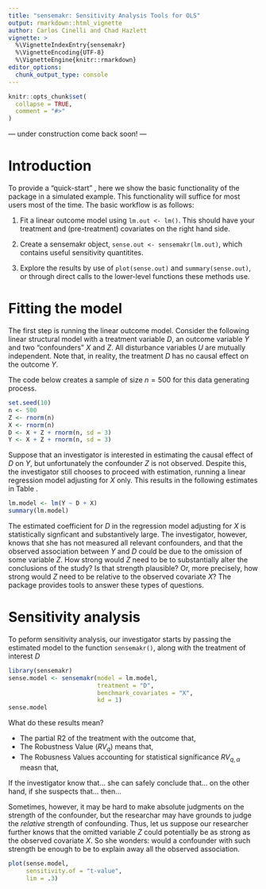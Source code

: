 ```yaml
---
title: "sensemakr: Sensitivity Analysis Tools for OLS"
output: rmarkdown::html_vignette
author: Carlos Cinelli and Chad Hazlett
vignette: >
  %\VignetteIndexEntry{sensemakr}
  %\VignetteEncoding{UTF-8}
  %\VignetteEngine{knitr::rmarkdown}
editor_options: 
  chunk_output_type: console
---
```


```r
knitr::opts_chunk$set(
  collapse = TRUE,
  comment = "#>"
)
```
--- under construction come back soon! ---

# Introduction

To provide a "quick-start" , here we show the basic functionality of the package in a simulated example. This functionality will suffice for most users most of the time.  The basic workflow is as follows: 

1) Fit a linear outcome model using `lm.out <- lm()`. This should have your treatment and (pre-treatment) covariates on the right hand side.   

2) Create a sensemakr object, `sense.out <- sensemakr(lm.out)`, which contains useful sensitivity quantitites.

3) Explore the results by use of `plot(sense.out)` and `summary(sense.out)`, or through direct calls to the lower-level functions these methods use.

# Fitting the model

The first step is running the linear outcome model. Consider the following linear structural model with a treatment variable $D$, an outcome variable $Y$ and two "confounders" $X$ and $Z$. All disturbance variables $U$ are mutually independent. Note that, in reality, the treatment $D$ has no causal effect on the outcome $Y$. 

\begin{align}
Z &= U_{z}\\
X &= U_{x}\\
D &= X + Z + U_d\\
Y &= X + Z + U_y
\end{align}

The code below creates a sample of size $n = 500$ for this data generating process.

```r
set.seed(10)
n <- 500
Z <- rnorm(n)
X <- rnorm(n)
D <- X + Z + rnorm(n, sd = 3)
Y <- X + Z + rnorm(n, sd = 3)
```

Suppose that an investigator is interested in estimating the causal effect of $D$ on $Y$, but unfortunately the confounder $Z$ is not observed. Despite this, the investigator still chooses to proceed with estimation, running a linear regression model adjusting for $X$ only. This results in the following estimates in Table \ref{tab:example}.

```r
lm.model <- lm(Y ~ D + X)
summary(lm.model)
```

The estimated coefficient for $D$ in the regression model adjusting for $X$ is statistically signficant and substantively large. The investigator, however, knows that she has not measured all relevant confounders, and that the observed association between $Y$ and $D$ could be due to the omission of some variable $Z$. How strong would $Z$ need to be to substantially alter the conclusions of the study? Is that strength plausible? Or, more precisely, how strong would $Z$ need to be relative to the observed covariate $X$? The \pkg{sensemakr} package provides tools to answer these types of questions.

# Sensitivity analysis

To peform sensitivity analysis, our investigator starts by passing the estimated model to the function `sensemakr()`, along with the treatment of interest $D$ 

```r
library(sensemakr)
sense.model <- sensemakr(model = lm.model,  
                         treatment = "D", 
                         benchmark_covariates = "X", 
                         kd = 1)
sense.model
```

What do these results mean?

- The partial R2 of the treatment with the outcome that,
- The Robustness Value ($RV_{q}$) means that,
- The Robusness Values accounting for statistical significance $RV_{q, \alpha}$ measn that,

If the investigator know that... she can safely conclude that... on the other hand, if she suspects that... then...

Sometimes, however, it may be hard to make absolute judgments on the strength of the confounder, but the researchar may have grounds to judge the *relative* strength of confounding. Thus, let us suppose our researcher further knows that the omitted variable $Z$ could potentially be as strong as the observed covariate $X$. So she wonders: would a confounder with such strength be enough to be to explain away all the observed association. 


```r
plot(sense.model, 
     sensitivity.of = "t-value", 
     lim = .3)
```
